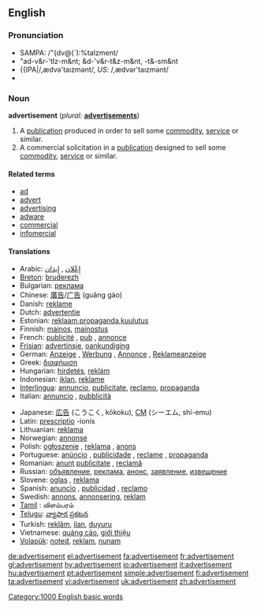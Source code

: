 ==English==

===Pronunciation===
*SAMPA: /"{dv@(`):%taIzment/
*"ad-v&r-'tIz-m&nt; &d-'v&r-t&z-m&nt, -t&-sm&nt
*{{IPA|/,ædvə'taızmənt/, ''US'': /,ædvər'taızmənt/
*{{audio|en-us-advertisement.ogg|Audio (US)}}

===Noun===
'''advertisement'''  (''plural:'' '''[[advertisements]]''')
# A [[publication]] produced in order to sell some [[commodity]], [[service]] or similar.
# A commercial solicitation in a [[publication]] designed to sell some [[commodity]], [[service]] or similar.

====Related terms====
* [[ad]]
* [[advert]]
* [[advertising]]
* [[adware]]
* [[commercial]]
* [[infomercial]]

====Translations====
{{top}}
*Arabic: [[إِعْلان]] , [[إِيذان]]
*[[Breton]]: [[bruderezh]] {{m}}
*Bulgarian: [[реклама]] {{f}}
*Chinese: [[廣告]]/[[广告]] (guǎng gào)
*Danish: [[reklame]]
*Dutch: [[advertentie]] {{f}}
*Estonian: [[reklaam]],[[propaganda]],[[kuulutus]]
*Finnish: [[mainos]], [[mainostus]]
*French: [[publicité]] {{f}}, [[pub]] {{f}}, [[annonce]] {{f}}
*[[Frisian]]: [[advertinsje]], [[oankundiging]]
*German: [[Anzeige]] {{f}}, [[Werbung]] {{f}}, [[Annonce]] {{f}}, [[Reklameanzeige]]
*Greek: [[διαφήμιση]]
*Hungarian: [[hirdetés]], [[reklám]]
*Indonesian: [[iklan]], [[reklame]]
*[[Interlingua]]: [[annuncio]], [[publicitate]], [[reclamo]], [[propaganda]]
*Italian: [[annuncio]] {{m}}, [[pubblicità]] {{f}}
{{mid}}
*Japanese: [[広告]] (こうこく, kōkoku), [[CM]] (シーエム, shī-emu)
*Latin: [[prescriptio]] -ionis
*Lithuanian: [[reklama]]
*Norwegian: [[annonse]]
*Polish: [[ogłoszenie]] {{n}}, [[reklama]] {{f}}, [[anons]] {{m}}
*Portuguese: [[anúncio]] {{m}}, [[publicidade]] {{f}}, [[reclame]] {{m}}, [[propaganda]] {{f}}
*Romanian: [[anunţ]] {{n}} [[publicitate]] {{f}}, [[reclamă]] {{f}} 
*Russian: [[объявление]], [[реклама]], [[анонс]], [[заявление]], [[извещение]]
*Slovene: [[oglas]] {{m}}, [[reklama]] {{f}}
*Spanish:  [[anuncio]] {{m}},  [[publicidad]] {{f}}, [[reclamo]] {{m}}
*Swedish: [[annons]], [[annonsering]], [[reklam]]
*[[Tamil]] : விளம்பரம்
*[[Telugu]]: [[వ్యాపార ప్రకటన]]
*Turkish: [[reklâm]], [[ilan]], [[duyuru]]
*Vietnamese: [[quảng cáo]], [[giới thiệu]]
*[[Volapük]]: [[noted]], [[reklam]], [[nunam]]
{{bottom}}

[[Category:1000 English basic words]]

[[de:advertisement]]
[[el:advertisement]]
[[fa:advertisement]]
[[fr:advertisement]]
[[gl:advertisement]]
[[hy:advertisement]]
[[io:advertisement]]
[[it:advertisement]]
[[hu:advertisement]]
[[pt:advertisement]]
[[simple:advertisement]]
[[fi:advertisement]]
[[ta:advertisement]]
[[vi:advertisement]]
[[uk:advertisement]]
[[zh:advertisement]]